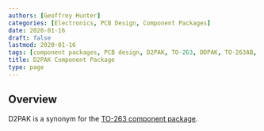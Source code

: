 ```yaml
---
authors: [Geoffrey Hunter]
categories: [Electronics, PCB Design, Component Packages]
date: 2020-01-16
draft: false
lastmod: 2020-01-16
tags: [component packages, PCB design, D2PAK, TO-263, DDPAK, TO-263AB, TO-279, SMD-220]
title: D2PAK Component Package
type: page
---
```


## Overview

D2PAK is a synonym for the [TO-263 component package](/pcb-design/component-packages/to-263-component-package/).
